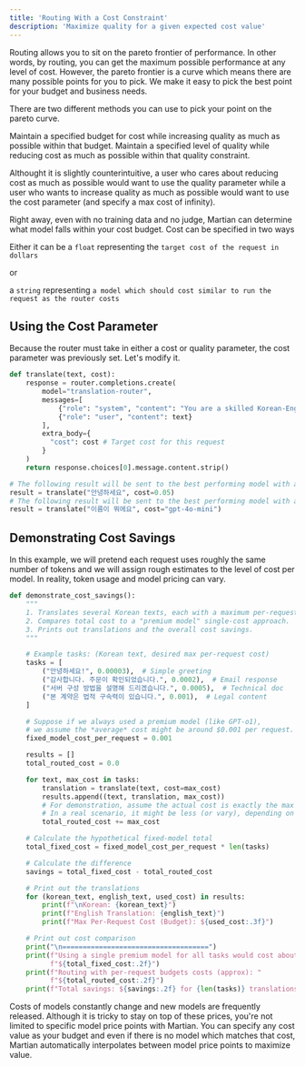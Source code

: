 ```yaml
---
title: 'Routing With a Cost Constraint'
description: 'Maximize quality for a given expected cost value'
---
```


Routing allows you to sit on the pareto frontier of performance. In other words, by routing, you can get the maximum possible performance at any level of cost. However, the pareto frontier is a curve which means there are many possible points for you to pick. We make it easy to pick the best point for your budget and business needs.

There are two different methods you can use to pick your point on the pareto curve.

<CardGroup cols={2}>
  <Card title="Cost" icon="money-bill">
    Maintain a specified budget for cost while increasing quality as much as possible within that budget.
  </Card>
  <Card title="Quality" icon="star">
    Maintain a specified level of quality while reducing cost as much as possible within that quality constraint.
  </Card>
</CardGroup>

Althought it is slightly counterintuitive, a user who cares about reducing cost as much as possible would want to use the quality parameter while a user who wants to increase quality as much as possible would want to use the cost parameter (and specify a max cost of infinity).

Right away, even with no training data and no judge, Martian can determine what model falls within your cost budget. Cost can be specified in two ways

Either it can be a 
`float` representing the `target cost of the request in dollars` 

or 

a `string` representing `a model which should cost similar to run the request as the router costs`

## Using the Cost Parameter
Because the router must take in either a cost or quality parameter, the cost parameter was previously set. Let's modify it.

```python app.py
def translate(text, cost):    
    response = router.completions.create(
        model="translation-router",
        messages=[
            {"role": "system", "content": "You are a skilled Korean-English translator."},
            {"role": "user", "content": text}
        ],
        extra_body={
          "cost": cost # Target cost for this request
        }
    )
    return response.choices[0].message.content.strip()

# The following result will be sent to the best performing model with an expected cost equal or below 5 cents or less
result = translate("안녕하세요", cost=0.05)
# The following result will be sent to the best performing model with an expected cost equal or below gpt-4o-mini price
result = translate("이름이 뭐에요", cost="gpt-4o-mini")
```

## Demonstrating Cost Savings
In this example, we will pretend each request uses roughly the same number of tokens and we will assign rough estimates to the level of cost per model. In reality, token usage and model pricing can vary.

```python cost.py
def demonstrate_cost_savings():
    """
    1. Translates several Korean texts, each with a maximum per-request budget.
    2. Compares total cost to a "premium model" single-cost approach.
    3. Prints out translations and the overall cost savings.
    """

    # Example tasks: (Korean text, desired max per-request cost)
    tasks = [
        ("안녕하세요!", 0.00003),  # Simple greeting
        ("감사합니다. 주문이 확인되었습니다.", 0.0002),  # Email response
        ("서버 구성 방법을 설명해 드리겠습니다.", 0.0005),  # Technical doc
        ("본 계약은 법적 구속력이 있습니다.", 0.001),  # Legal content
    ]

    # Suppose if we always used a premium model (like GPT-o1),
    # we assume the *average* cost might be around $0.001 per request.
    fixed_model_cost_per_request = 0.001

    results = []
    total_routed_cost = 0.0

    for text, max_cost in tasks:
        translation = translate(text, cost=max_cost)
        results.append((text, translation, max_cost))
        # For demonstration, assume the actual cost is exactly the max cost
        # In a real scenario, it might be less (or vary), depending on usage.
        total_routed_cost += max_cost

    # Calculate the hypothetical fixed-model total
    total_fixed_cost = fixed_model_cost_per_request * len(tasks)

    # Calculate the difference
    savings = total_fixed_cost - total_routed_cost

    # Print out the translations
    for (korean_text, english_text, used_cost) in results:
        print(f"\nKorean: {korean_text}")
        print(f"English Translation: {english_text}")
        print(f"Max Per-Request Cost (Budget): ${used_cost:.3f}")

    # Print out cost comparison
    print("\n====================================")
    print(f"Using a single premium model for all tasks would cost about: "
          f"${total_fixed_cost:.2f}")
    print(f"Routing with per-request budgets costs (approx): "
          f"${total_routed_cost:.2f}")
    print(f"Total savings: ${savings:.2f} for {len(tasks)} translations")
```

<Note>
  Costs of models constantly change and new models are frequently released. Although it is tricky to stay on top of these prices, you're not limited to specific model price points with Martian. You can specify any cost value as your budget and even if there is no model which matches that cost, Martian automatically interpolates between model price points to maximize value.
</Note>